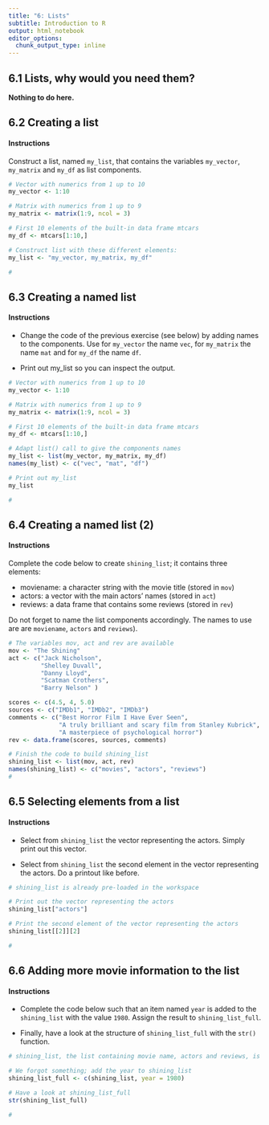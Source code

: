 ```yaml
---
title: "6: Lists"
subtitle: Introduction to R
output: html_notebook
editor_options:
  chunk_output_type: inline
---
```


## 6.1 Lists, why would you need them?

**Nothing to do here.**

## 6.2 Creating a list

#### Instructions

Construct a list, named `my_list`, that contains the variables `my_vector`, `my_matrix` and `my_df` as list components.

```r
# Vector with numerics from 1 up to 10
my_vector <- 1:10 

# Matrix with numerics from 1 up to 9
my_matrix <- matrix(1:9, ncol = 3)

# First 10 elements of the built-in data frame mtcars
my_df <- mtcars[1:10,]

# Construct list with these different elements:
my_list <- "my_vector, my_matrix, my_df"

#
```


## 6.3 Creating a named list

#### Instructions

- Change the code of the previous exercise (see below) by adding names to the components. Use for `my_vector` the name `vec`, for `my_matrix` the name `mat` and for `my_df` the name `df`.

- Print out my_list so you can inspect the output.

```r
# Vector with numerics from 1 up to 10
my_vector <- 1:10 

# Matrix with numerics from 1 up to 9
my_matrix <- matrix(1:9, ncol = 3)

# First 10 elements of the built-in data frame mtcars
my_df <- mtcars[1:10,]

# Adapt list() call to give the components names
my_list <- list(my_vector, my_matrix, my_df)
names(my_list) <- c("vec", "mat", "df")

# Print out my_list
my_list

#
```


## 6.4 Creating a named list (2)

#### Instructions

Complete the code below to create `shining_list`; it contains three elements:

- moviename: a character string with the movie title (stored in `mov`)
- actors: a vector with the main actors' names (stored in `act`)
- reviews: a data frame that contains some reviews (stored in `rev`)

Do not forget to name the list components accordingly. The names to use are are `moviename`, `actors` and `reviews`).

```r
# The variables mov, act and rev are available
mov <- "The Shining"
act <- c("Jack Nicholson", 
         "Shelley Duvall", 
         "Danny Lloyd", 
         "Scatman Crothers", 
         "Barry Nelson" )

scores <- c(4.5, 4, 5.0)
sources <- c("IMDb1", "IMDb2", "IMDb3")
comments <- c("Best Horror Film I Have Ever Seen",
              "A truly brilliant and scary film from Stanley Kubrick",
              "A masterpiece of psychological horror")
rev <- data.frame(scores, sources, comments)

# Finish the code to build shining_list
shining_list <- list(mov, act, rev)
names(shining_list) <- c("movies", "actors", "reviews")
#
```

## 6.5 Selecting elements from a list

#### Instructions

- Select from `shining_list` the vector representing the actors. Simply print out this vector.

- Select from `shining_list` the second element in the vector representing the actors. Do a printout like before.

```r
# shining_list is already pre-loaded in the workspace

# Print out the vector representing the actors
shining_list["actors"]

# Print the second element of the vector representing the actors
shining_list[[2]][2]

#
```


## 6.6 Adding more movie information to the list

#### Instructions

- Complete the code below such that an item named `year` is added to the `shining_list` with the value `1980`. Assign the result to `shining_list_full`.

- Finally, have a look at the structure of `shining_list_full` with the `str()` function.

```r
# shining_list, the list containing movie name, actors and reviews, is pre-loaded in the workspace

# We forgot something; add the year to shining_list
shining_list_full <- c(shining_list, year = 1980)

# Have a look at shining_list_full
str(shining_list_full)

#
```
